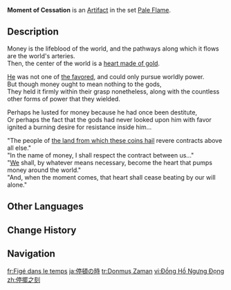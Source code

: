 {{Artifact Infobox
|image = Item Moment of Cessation.png
|set   = Pale Flame
|piece = Sands of Eon
}}
{{Description|A pocket watch with a cover that cannot be opened. Yet it ticks and tocks away, following the inexorable flow of time.}}
'''Moment of Cessation''' is an [[Artifact]] in the set [[Pale Flame]].

==Description==
Money is the lifeblood of the world, and the pathways along which it flows are the world's arteries.<br>Then, the center of the world is a [[Gnosis|heart made of gold]].

[[Pantalone|He]] was not one of [[Vision|the favored]], and could only pursue worldly power.<br>But though money ought to mean nothing to the gods,<br>They held it firmly within their grasp nonetheless, along with the countless other forms of power that they wielded.

Perhaps he lusted for money because he had once been destitute,<br>Or perhaps the fact that the gods had never looked upon him with favor ignited a burning desire for resistance inside him...

"The people of [[Liyue|the land from which these coins hail]] revere contracts above all else."<br>"In the name of money, I shall respect the contract between us..."<br>"[[Snezhnaya|We]] shall, by whatever means necessary, become the heart that pumps money around the world."<br>"And, when the moment comes, that heart shall cease beating by our will alone."

==Other Languages==
{{Other Languages
|en       = Moment of Cessation
|zhs      = 停摆之刻
|zhs_rm   = Tíngbǎi zhī Kè
|zht      = 停擺之刻
|zht_rm   = Tíngbǎi zhī Kè
|zh_tl    = Moment of Cessation
|ja       = 停頓の時
|ja_rm    = Teiton no Toki
|ja_tl    = Moment of Deadlock
|ko       = 정지된 시간
|ko_tl    = Stopped Time
|es       = Momento de Cese
|es_tl    = Moment of Cessation
|fr       = Figé dans le temps
|fr_tl    = Frozen in Time
|ru       = Замершее мгновение
|ru_tl    = Motionless Moment
|th       = Moment of Cessation
|vi       = Đồng Hồ Ngưng Đọng
|vi_tl    = 
|de       = Uhr des Stillstands
|de_tl    = Clock of Standstill
|id       = Moment of Cessation
|pt       = Momento de Cessação
|pt_tl    = 
|tr       = Donmuş Zaman
|tr_tl    = Frozen Time
|it       = Tempo sospeso
|it_tl    = Suspended Time
}}

==Change History==
{{Change History|1.5}}

==Navigation==
{{Artifact Set Navbox|Pale Flame}}

[[fr:Figé dans le temps]]
[[ja:停頓の時]]
[[tr:Donmuş Zaman]]
[[vi:Đồng Hồ Ngưng Đọng]]
[[zh:停擺之刻]]